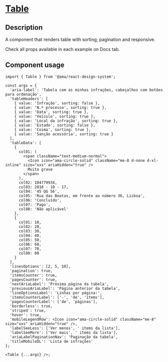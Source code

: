 
<Meta title="Components/Table/Table Docs" />

<h1 className="mb-32">
  <u>Table</u>
</h1>

<h2>Description </h2>
<p className="fs-16">A component that renders table with sorting, pagination and responsive.</p>
<p className="fs-16">Check all props available in each example on Docs tab.</p>

<h2>Component usage</h2>

```tsx
import { Table } from '@ama/react-design-system';

const args = {
  'aria-label': 'Tabela com as minhas infrações, cabeçalhos com botões para ordenação',
  'tableHeaders': [
    { value: 'Infração', sorting: false },
    { value: 'N.º processo', sorting: true },
    { value: 'Data', sorting: true },
    { value: 'Veículo', sorting: true },
    { value: 'Local da infração', sorting: true },
    { value: 'Estado', sorting: false },
    { value: 'Coima', sorting: true },
    { value: 'Sanção acessória', sorting: true }
  ],
  'tableData': [
    {
      col01: (
        <span className="text-medium-normal">
          <Icon icon="ama-circle-solid" className="me-8 d-none d-xl-inline" size="xxs" ariaHidden="true" />
          Muito grave
        </span>
      ),
      col02: 104779934,
      col03: 2018 - 10 - 17,
      col04: '45 QG 56',
      col05: 'Rua das Beatas, em frente ao número 36, Lisboa',
      col06: 'Concluído',
      col07: 'Pago',
      col08: 'Não aplicável'
    },
    {
      col01: 10,
      col02: 20,
      col03: 30,
      col04: 40,
      col05: 50,
      col06: 60,
      col07: 70,
      col08: 80
    }
  ],
  'linesOptions': [2, 5, 10],
  'pagination': true,
  'itemsCounter': true,
  'pagesCounter': true,
  'nextAriaLabel': 'Próxima página da tabela',
  'previousAriaLabel': 'Página anterior da tabela',
  'lineOptionsLabel': 'Linhas por página:',
  'itemsCounterLabel': ['-', 'de', 'items'],
  'pagesCounterLabel': ['de', 'páginas'],
  'borderless': true,
  'striped': true,
  'hover': true,
  'mobileLegendRow': <Icon icon="ama-circle-solid" className="me-8" size="xxs" ariaHidden="true" />,
  'labelSeeLess': ['Ver menos', ' items da lista'],
  'labelSeeMore': ['Ver mais', ' items da lista'],
  'ariaLabelPaginationNav': 'Paginação da tabela',
  'titleMobileDL': 'Lista de infrações'
};

<Table {...args} />;
```
